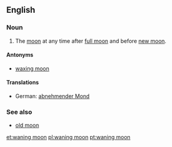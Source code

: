 ==English==
===Noun===
{{en-noun|sg=[[wane|waning]] [[moon]]}}

#The [[moon]] at any time after [[full moon]] and before [[new moon]].

====Antonyms====
*[[waxing moon]]

====Translations====
*German: [[abnehmender Mond]] {{m}}

===See also===
*[[old moon]]

[[et:waning moon]]
[[pl:waning moon]]
[[pt:waning moon]]